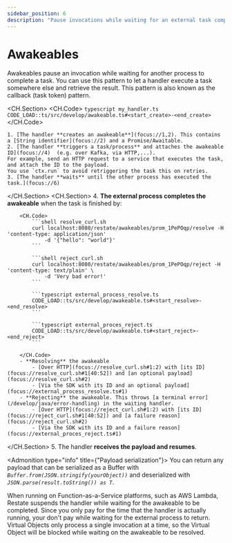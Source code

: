 ```yaml
---
sidebar_position: 6
description: "Pause invocations while waiting for an external task completion."
---
```




# Awakeables

Awakeables pause an invocation while waiting for another process to complete a task.
You can use this pattern to let a handler execute a task somewhere else and retrieve the result.
This pattern is also known as the callback (task token) pattern.

<CH.Section>
    <CH.Code>
        ```typescript my_handler.ts
        CODE_LOAD::ts/src/develop/awakeable.ts#<start_create>-<end_create>
        ```
    </CH.Code>

    1. [The handler **creates an awakeable**](focus://1,2). This contains a [String identifier](focus://2) and a Promise/Awaitable.
    2. [The handler **triggers a task/process** and attaches the awakeable ID](focus://4)  (e.g. over Kafka, via HTTP,...).
    For example, send an HTTP request to a service that executes the task, and attach the ID to the payload.
    You use `ctx.run` to avoid retriggering the task this on retries.
    3. [The handler **waits** until the other process has executed the task.](focus://6)
</CH.Section>
<CH.Section>
    4. **The external process completes the awakeable** when the task is finished by:

        <CH.Code>
            ```shell resolve_curl.sh
            curl localhost:8080/restate/awakeables/prom_1PePOqp/resolve -H 'content-type: application/json'
                -d '{"hello": "world"}'
            ```

            ```shell reject_curl.sh
            curl localhost:8080/restate/awakeables/prom_1PePOqp/reject -H 'content-type: text/plain' \
                -d 'Very bad error!'
            ```

            ```typescript external_process_resolve.ts
            CODE_LOAD::ts/src/develop/awakeable.ts#<start_resolve>-<end_resolve>
            ```

            ```typescript external_proces_reject.ts
            CODE_LOAD::ts/src/develop/awakeable.ts#<start_reject>-<end_reject>
            ```

        </CH.Code>
        - **Resolving** the awakeable
            - [Over HTTP](focus://resolve_curl.sh#1:2) with [its ID](focus://resolve_curl.sh#1[40:52]) and [an optional payload](focus://resolve_curl.sh#2)
            - [Via the SDK with its ID and an optional payload](focus://external_process_resolve.ts#1)
        - **Rejecting** the awakeable. This throws [a terminal error](/develop/java/error-handling) in the waiting handler.
            - [Over HTTP](focus://reject_curl.sh#1:2) with [its ID](focus://reject_curl.sh#1[40:52]) and [a failure reason](focus://reject_curl.sh#2)
            - [Via the SDK with its ID and a failure reason](focus://external_proces_reject.ts#1)
</CH.Section>
    5. The handler **receives the payload and resumes**.



<Admonition type="info" title={"Payload serialization"}>
    You can return any payload that can be serialized as a Buffer with _`Buffer.from(JSON.stringify(yourObject))`_ and deserialized with _`JSON.parse(result.toString()) as T`_.
</Admonition>

<Admonition type="tip" title="Cost savings on FaaS">
    When running on Function-as-a-Service platforms, such as AWS Lambda, Restate suspends the handler while waiting for the awakeable to be completed.
    Since you only pay for the time that the handler is actually running, your don't pay while waiting for the external process to return.
</Admonition>

<Admonition type="info" title="Awaiting awakeables in Virtual Objects">
    Virtual Objects only process a single invocation at a time, so the Virtual Object will be blocked while waiting on the awakeable to be resolved.
</Admonition>